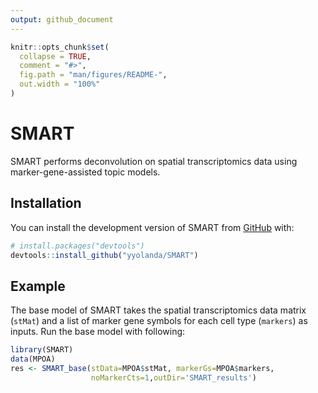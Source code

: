 ```yaml
---
output: github_document
---
```


<!-- README.md is generated from README.Rmd. Please edit that file -->

```r
knitr::opts_chunk$set(
  collapse = TRUE,
  comment = "#>",
  fig.path = "man/figures/README-",
  out.width = "100%"
)
```

# SMART

<!-- badges: start -->

<!-- badges: end -->

SMART performs deconvolution on spatial transcriptomics data using marker-gene-assisted topic models.

## Installation

You can install the development version of SMART from [GitHub](https://github.com/) with:

``` r
# install.packages("devtools")
devtools::install_github("yyolanda/SMART")
```

## Example

The base model of SMART takes the spatial transcriptomics data matrix (`stMat`) and a list of marker gene symbols for each cell type (`markers`) as inputs. Run the base model with following:

```r
library(SMART)
data(MPOA)
res <- SMART_base(stData=MPOA$stMat, markerGs=MPOA$markers, 
                  noMarkerCts=1,outDir='SMART_results')
```

